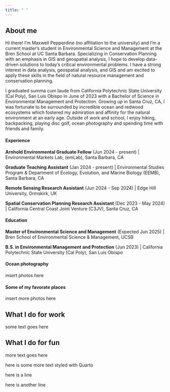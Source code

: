 ```yaml
---
title: " "
---
```


## About me

Hi there! I'm Maxwell Pepperdine (no affiliation to the university) and I'm a current master's student in Environmental Science and Management at the Bren School at UC Santa Barbara. Specializing in Conservation Planning with an emphasis in GIS and geospatial analysis, I hope to develop data-driven solutions to today’s critical environmental problems. I have a strong interest in data analysis, geospatial analysis, and GIS and am excited to apply these skills in the field of natural resource management and conservation planning. 

I graduated summa cum laude from California Polytechnic State University (Cal Poly), San Luis Obispo in June of 2023 with a Bachelor of Science in Environmental Management and Protection. Growing up in Santa Cruz, CA, I was fortunate to be surrounded by incredible ocean and redwood ecosystems which fostered my admiration and affinity for the natural environment at an early age. Outside of work and school, I enjoy hiking, backpacking, playing disc golf, ocean photography and spending time with friends and family. 

::: panel-tabset

#### Experience 

**Arnhold Environmental Graduate Fellow** (Jun 2024 - present) \| Environmental Markets Lab, (emLab), Santa Barbara, CA

**Graduate Teaching Assistant** (Jan 2024 - present) \| Environmental Studies Program & Department of Ecology, Evolution, and Marine Biology (EEMB), Santa Barbara, CA

**Remote Sensing Research Assistant** (Jun 2024 - Sep 2024) \| Edge Hill University, Ormskirk, UK

**Spatial Conservation Planning Research Assistant** (Dec 2023 - May 2024) \| California Central Coast Joint Venture (C3JV), Santa Cruz, CA

#### Education 

**Master of Environmental Science and Management** (Expected Jun 2025) \| Bren School of Environmental Science & Management, UCSB

**B.S. in Environmental Management and Protection** (Jun 2023) \| California Polytechnic State University (Cal Poly), San Luis Obispo

#### Ocean photography

insert photos here

#### Some of my favorate places

insert more photos here

:::

## What I do for work

<p class="title">

some text goes here

</p>

## What I do for fun

<p class="blue-text">

more text goes here

</p>

[here is some more text styled with Quarto]{.blue-text}

::: center-text
here is a line

here is another line
:::

